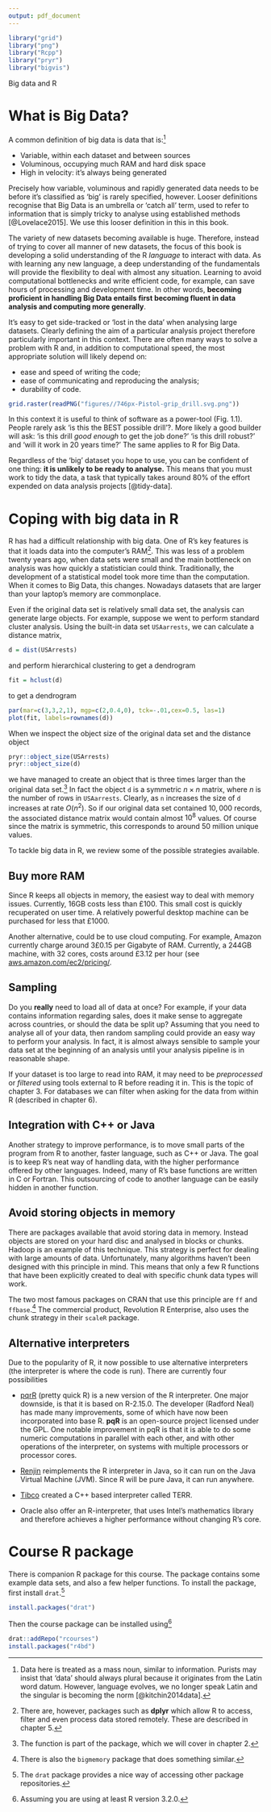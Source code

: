 ```yaml
---
output: pdf_document
---
```


```r
library("grid")
library("png")
library("Rcpp")
library("pryr")
library("bigvis")
```

Big data and R

# What is Big Data?

A common definition of big data is data that
is:^[Data here is treated as a mass noun, similar to information.
Purists may insist that 'data' should always plural because it originates from the Latin word datum.
However, language evolves, we no longer speak Latin and the singular is becoming the norm [@kitchin2014data].]

- Variable, within each dataset and between sources
- Voluminous, occupying much RAM and hard disk space
- High in velocity: it's always being generated

\noindent Precisely how variable, voluminous and rapidly generated data needs to be before it's classified as 'big' is rarely specified, however.
Looser definitions recognise that Big Data is an umbrella or 'catch all' term, used to refer to information that is simply tricky to analyse using established methods [@Lovelace2015].
We use this looser definition in this in this book.

The variety of new datasets becoming available
is huge. Therefore, instead of trying to cover all manner of new datasets,
the focus of this book is developing a solid understanding of the R *language* to interact with data.
As with learning any new language, a deep understanding of the fundamentals will provide the flexibility to deal with almost any situation.
Learning to avoid computational bottlenecks and write efficient code, for example, can save hours of processing and development time.
In other words, **becoming proficient in handling Big Data entails first becoming fluent in data analysis and computing more generally**.

It's easy to get side-tracked or 'lost in the data' when analysing large datasets.
Clearly defining the aim of a particular analysis project therefore particularly important in this context.
There are often many ways to solve a problem with R and,
in addition to computational speed, the most appropriate solution will likely depend on:

- ease and speed of writing the code;
- ease of communicating and reproducing the analysis;
- durability of code.

```r
grid.raster(readPNG("figures//746px-Pistol-grip_drill.svg.png"))
```

In this context it is useful to think of software as a power-tool (Fig. 1.1). People rarely ask 'is this the BEST possible drill'?.
More likely a good builder will ask: 'is this drill *good enough* to get the job done?' 'is this drill robust?' and 'will it work in 20 years time?' The same applies to R for Big Data.

Regardless of the 'big' dataset you hope to use,
you can be confident of one thing:
**it is unlikely to be ready to analyse.**
This means that you must work to tidy the data,
a task that typically takes around
80% of the effort expended on data analysis projects
[@tidy-data]. 

# Coping with big data in R

R has had a difficult relationship with big data. One of R's key features is that it loads data into the computer's
RAM^[There are, however, packages such as **dplyr** which allow R to access, filter and even process data stored remotely.
These are described in chapter 5.].
This was less of a problem twenty years ago, when data sets were small and the main bottleneck on analysis was how quickly a statistician could think. Traditionally, the development of a statistical model took more time than the computation. When it comes to Big Data, this changes.
Nowadays datasets that are larger than your laptop's memory are commonplace.

Even if the original data set is relatively small data set, the analysis can generate large objects. For example, suppose we went to perform standard cluster analysis. Using the built-in data set `USAarrests`, we can calculate a distance matrix,
```r
d = dist(USArrests)
```

\noindent and perform hierarchical clustering to get a dendrogram

```r
fit = hclust(d)
```

\noindent to get a dendrogram

```r
par(mar=c(3,3,2,1), mgp=c(2,0.4,0), tck=-.01,cex=0.5, las=1)
plot(fit, labels=rownames(d))
```

\noindent When we inspect the object size of the original data set and the distance object
```r
pryr::object_size(USArrests)
pryr::object_size(d)
```

\noindent we have managed to create an object that is three times larger than the original data set.^[The function \texttt{object\_size} is part of the \texttt{pryr} package, which we will cover in chapter 2.] In fact the object `d` is a symmetric $n \times n$ matrix, where $n$ is the number of rows in `USAarrests`. Clearly, as `n` increases the size of `d` increases at rate $O(n^2)$. So if our original data set contained $10,000$ records, the associated distance matrix would contain almost $10^8$ values. Of course since the matrix is symmetric, this corresponds to around $50$ million unique values.

To tackle big data in R, we review some of the possible strategies available.

## Buy more RAM

Since R keeps all objects in memory, the easiest way to deal with memory issues. Currently, 16GB costs less than £100. This small cost is quickly recuperated on user time. A relatively powerful desktop machine can be purchased for less that £1000. 

Another alternative, could be to use cloud computing. For example, Amazon currently charge around 3£0.15 per Gigabyte of RAM. Currently, a $244$GB machine, with 32 cores, costs around £3.12 per hour (see [aws.amazon.com/ec2/pricing/](https://aws.amazon.com/ec2/pricing/).

## Sampling

Do you **really** need to load all of data at once? For example, if your data contains information regarding sales, does it make sense to aggregate across countries, or should the data be split up? Assuming that you need to analyse all of your data, then random sampling could provide an easy way to perform your analysis. In fact, it is almost always sensible to sample your data set at the beginning of an analysis until your analysis pipeline is in reasonable shape.

If your dataset is too large to read into RAM, it may need to be
*preprocessed* or *filtered* using tools external to R before
reading it in. This is the topic of chapter 3.
For databases we can filter when asking for the data from within R
(described in chapter 6).

## Integration with C++ or Java

Another strategy to improve performance, is to move small parts of the program from R to another, faster language, such as C++ or Java. The goal is to keep R's neat way of handling data, with the higher performance offered by other languages. Indeed, many of R's base functions are written in C or Fortran. This outsourcing of code to another language can be easily hidden in another function. 

## Avoid storing objects in memory

There are packages available that avoid storing data in memory. Instead objects are stored on your hard disc and analysed in blocks or chunks. Hadoop is an example of this technique. This strategy is perfect for dealing with large amounts of data. Unfortunately, many algorithms haven't been designed with this principle in mind. This means that only a few R functions that have been explicitly created to deal with specific chunk data types will work.

The two most famous packages on CRAN that use this principle are `ff` and `ffbase`.^[There is also the `bigmemory` package that does something similar.] The commercial product,  Revolution R Enterprise, also uses the chunk strategy in their `scaleR` package.

## Alternative interpreters

Due to the popularity of R, it now possible to use alternative interpreters (the interpreter is where the code is run). There are currently four possibilities

 * [pqrR](http://www.pqr-project.org/) (pretty quick R) is a new version of the R interpreter. One major downside, is that it is based on R-2.15.0. The developer (Radford Neal) has made many improvements, some of which have now been incorporated into base R. **pqR** is an open-source project licensed under the GPL. One notable improvement in pqR is that it is able to do some numeric computations in parallel with each other, and with other operations of the interpreter, on systems with multiple processors or processor cores.
 
  * [Renjin](http://www.renjin.org/) reimplements the R interpreter in Java, so it can run on the Java Virtual Machine (JVM). Since R will be pure Java, it can run anywhere.

  * [Tibco](http://spotfire.tibco.com/) created a C++ based interpreter called TERR. 

  * Oracle also offer an R-interpreter, that uses  Intel's mathematics library and therefore achieves a higher performance without changing R's core. 

# Course R package

There is companion R package for this course. The package contains some example data sets, and also a few helper functions. To install the package, first install `drat`.^[The `drat` package provides a nice way of accessing other package repositories.]

```r
install.packages("drat")
```

\noindent Then the course package can be installed using^[Assuming you are using at least R version 3.2.0.]

```r
drat::addRepo("rcourses")
install.packages("r4bd")
```




